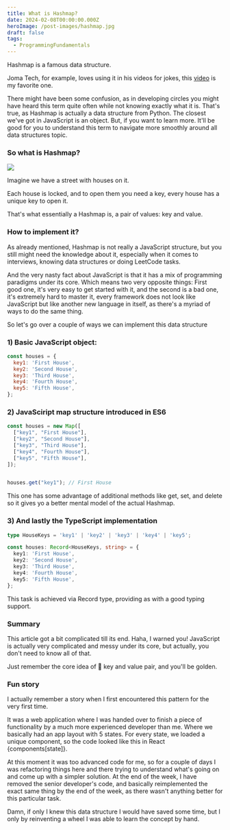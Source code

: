 ```yaml
---
title: What is Hashmap?
date: 2024-02-08T00:00:00.000Z
heroImage: /post-images/hashmap.jpg
draft: false
tags:
  - ProgrammingFundamentals
---
```


Hashmap is a famous data structure.

Joma Tech, for example, loves using it in his videos for jokes, this [video](https://www.youtube.com/watch?v=5bId3N7QZec) is my favorite one.

There might have been some confusion, as in developing circles you might have heard this term quite often while not knowing exactly what it is. That's true, as Hashmap is actually a data structure from Python. The closest we've got in JavaScript is an object. But, if you want to learn more. It'll be good for you to understand this term to navigate more smoothly around all data structures topic.

### So what is Hashmap?

![](/post-images/hashmap-illustration.png)

Imagine we have a street with houses on it.

Each house is locked, and to open them you need a key, every house has a unique key to open it.

That's what essentially a Hashmap is, a pair of values: key and value.

### How to implement it?

As already mentioned, Hashmap is not really a JavaScript structure, but you still might need the knowledge about it, especially when it comes to interviews, knowing data structures or doing LeetCode tasks.

And the very nasty fact about JavaScript is that it has a mix of programming paradigms under its core. Which means two very opposite things: First good one, it's very easy to get started with it, and the second is a bad one, it's extremely hard to master it, every framework does not look like JavaScript but like another new language in itself, as there's a myriad of ways to do the same thing.

So let's go over a couple of ways we can implement this data structure

### 1) Basic JavaScript object:

```javascript
const houses = {
  key1: 'First House',
  key2: 'Second House',
  key3: 'Third House',
  key4: 'Fourth House',
  key5: 'Fifth House',
};
```

### 2) JavaSciript map structure introduced in ES6

```javascript
const houses = new Map([
  ["key1", "First House"],
  ["key2", "Second House"],
  ["key3", "Third House"],
  ["key4", "Fourth House"],
  ["key5", "Fifth House"],
]);


houses.get("key1"); // First House
```

This one has some advantage of additional methods like get, set, and delete so it gives yo a better mental model of the actual Hashmap.

### 3) And lastly the TypeScript implementation

```typescript
type HouseKeys = 'key1' | 'key2' | 'key3' | 'key4' | 'key5';

const houses: Record<HouseKeys, string> = {
  key1: 'First House',
  key2: 'Second House',
  key3: 'Third House',
  key4: 'Fourth House',
  key5: 'Fifth House',
};
```

This task is achieved via Record type, providing as with a good typing support.

### Summary

This article got a bit complicated till its end. Haha, I warned you! JavaScript is actually very complicated and messy under its core, but actually, you don't need to know all of that.

Just remember the core idea of 🔑 key and value pair, and you'll be golden.

### Fun story

I actually remember a story when I first encountered this pattern for the very first time.

It was a web application where I was handed over to finish a piece of functionality by a much more experienced developer than me. Where we basically had an app layout with 5 states. For every state, we loaded a unique component, so the code looked like this in React {components\[state]}.

At this moment it was too advanced code for me, so for a couple of days I was refactoring things here and there trying to understand what's going on and come up with a simpler solution. At the end of the week, I have removed the senior developer's code, and basically reimplemented the exact same thing by the end of the week, as there wasn't anything better for this particular task.

Damn, if only I knew this data structure I would have saved some time, but I only by reinventing a wheel I was able to learn the concept by hand.
